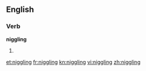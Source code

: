 ==English==

===Verb===
'''niggling'''

# {{present participle of|[[niggle]]}}

[[et:niggling]]
[[fr:niggling]]
[[kn:niggling]]
[[vi:niggling]]
[[zh:niggling]]